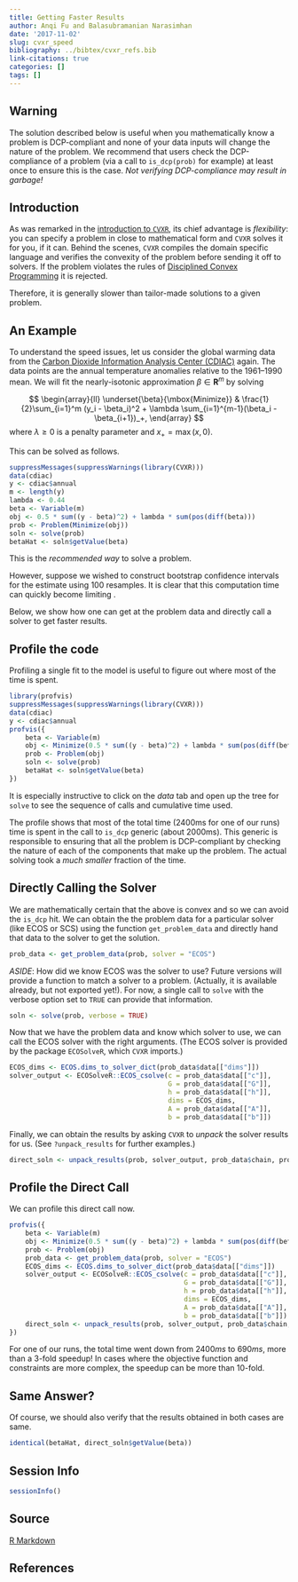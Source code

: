 ```yaml
---
title: Getting Faster Results
author: Anqi Fu and Balasubramanian Narasimhan
date: '2017-11-02'
slug: cvxr_speed
bibliography: ../bibtex/cvxr_refs.bib
link-citations: true
categories: []
tags: []
---
```


## Warning

The solution described below is useful when you mathematically know a
problem is DCP-compliant and none of your data inputs will change the
nature of the problem. We recommend that users check the
DCP-compliance of a problem (via a call to `is_dcp(prob)` for example)
at least once to ensure this is the case.  _Not verifying
DCP-compliance may result in garbage!_

## Introduction

As was remarked in the [introduction to
`CVXR`](/cvxr_examples/intro/), its chief advantage is
_flexibility_: you can specify a problem in close to mathematical form
and `CVXR` solves it for you, if it can. Behind the scenes, `CVXR`
compiles the domain specific language and verifies the convexity of
the problem before sending it off to solvers. If the problem violates
the rules of [Disciplined Convex Programming](/post/cvxr_dcp/) it is
rejected.

Therefore, it is generally slower than tailor-made solutions to a
given problem.

## An Example

To understand the speed issues, let us consider the global warming
data from the [Carbon Dioxide Information Analysis Center
(CDIAC)](http://cdiac.ess-dive.lbl.gov/ftp/trends/temp/jonescru/)
again. The data points are the annual temperature anomalies relative
to the 1961--1990 mean. We will fit the nearly-isotonic approximation
$\beta \in {\mathbf R}^m$ by solving

$$
\begin{array}{ll}
\underset{\beta}{\mbox{Minimize}} & \frac{1}{2}\sum_{i=1}^m (y_i - \beta_i)^2 + \lambda \sum_{i=1}^{m-1}(\beta_i - \beta_{i+1})_+,
\end{array}
$$
where $\lambda \geq 0$ is a penalty parameter and $x_+ =\max(x,0)$. 

This can be solved as follows.

```r
suppressMessages(suppressWarnings(library(CVXR)))
data(cdiac)
y <- cdiac$annual
m <- length(y)
lambda <- 0.44
beta <- Variable(m)
obj <- 0.5 * sum((y - beta)^2) + lambda * sum(pos(diff(beta)))
prob <- Problem(Minimize(obj))
soln <- solve(prob)
betaHat <- soln$getValue(beta)
```

This is the _recommended way_ to solve a problem. 

However, suppose we wished to construct bootstrap confidence intervals
for the estimate using 100 resamples.  It is clear that this
computation time can quickly become limiting . 

Below, we show how one can get at the problem data and directly call a
solver to get faster results.

## Profile the code 

Profiling a single fit to the model is useful to figure out where most
of the time is spent.

```r
library(profvis)
suppressMessages(suppressWarnings(library(CVXR)))
data(cdiac)
y <- cdiac$annual
profvis({
    beta <- Variable(m)
    obj <- Minimize(0.5 * sum((y - beta)^2) + lambda * sum(pos(diff(beta))))
    prob <- Problem(obj)
    soln <- solve(prob)
    betaHat <- soln$getValue(beta)
})
```

It is especially instructive to click on the _data_ tab and open up
the tree for `solve` to see the sequence of calls and cumulative time
used. 

The profile shows that most of the total time (2400ms for one of our
runs) time is spent in the call to `is_dcp` generic (about
2000ms). This generic is responsible to ensuring that all the problem
is DCP-compliant by checking the nature of each of the components that
make up the problem. The actual solving took a _much smaller_ fraction
of the time.

## Directly Calling the Solver

We are mathematically certain that the above is convex and so we can
avoid the `is_dcp` hit. We can obtain the the problem data for a
particular solver (like ECOS or SCS) using the function
`get_problem_data` and directly hand that data to the solver to get
the solution.

```r
prob_data <- get_problem_data(prob, solver = "ECOS")
```

_ASIDE_: How did we know ECOS was the solver to use? Future versions
will provide a function to match a solver to a problem. (Actually, it
is available already, but not exported yet!). For now, a single call
to `solve` with the verbose option set to `TRUE` can provide that
information. 

```r
soln <- solve(prob, verbose = TRUE)
```
Now that we have the problem data and know which solver to use, we can
call the ECOS solver with the right arguments. (The ECOS solver is
provided by the package `ECOSolveR`, which `CVXR` imports.)

```r
ECOS_dims <- ECOS.dims_to_solver_dict(prob_data$data[["dims"]])
solver_output <- ECOSolveR::ECOS_csolve(c = prob_data$data[["c"]],
                                        G = prob_data$data[["G"]],
                                        h = prob_data$data[["h"]],
                                        dims = ECOS_dims,
                                        A = prob_data$data[["A"]],
                                        b = prob_data$data[["b"]])
```

Finally, we can obtain the results by asking `CVXR` to _unpack_ the
solver results for us. (See `?unpack_results` for further examples.)

```r
direct_soln <- unpack_results(prob, solver_output, prob_data$chain, prob_data$inverse_data)
```

## Profile the Direct Call

We can profile this direct call now.

```r
profvis({
    beta <- Variable(m)
    obj <- Minimize(0.5 * sum((y - beta)^2) + lambda * sum(pos(diff(beta))))
    prob <- Problem(obj)
    prob_data <- get_problem_data(prob, solver = "ECOS")
    ECOS_dims <- ECOS.dims_to_solver_dict(prob_data$data[["dims"]])
    solver_output <- ECOSolveR::ECOS_csolve(c = prob_data$data[["c"]],
                                            G = prob_data$data[["G"]],
                                            h = prob_data$data[["h"]],
                                            dims = ECOS_dims,
                                            A = prob_data$data[["A"]],
                                            b = prob_data$data[["b"]])
    direct_soln <- unpack_results(prob, solver_output, prob_data$chain, prob_data$inverse_data)
})
```

For one of our runs, the total time went down from $2400ms$ to
$690ms$, more than a 3-fold speedup! In cases where the objective
function and constraints are more complex, the speedup can be more
than 10-fold. 

## Same Answer?

Of course, we should also verify that the results obtained in both
cases are same.

```r
identical(betaHat, direct_soln$getValue(beta))
```

## Session Info

```r
sessionInfo()
```

## Source

[R Markdown](https://github.com/bnaras/cvxr_docs/blob/master/content/cvxr_examples/speed.Rmd)

## References
